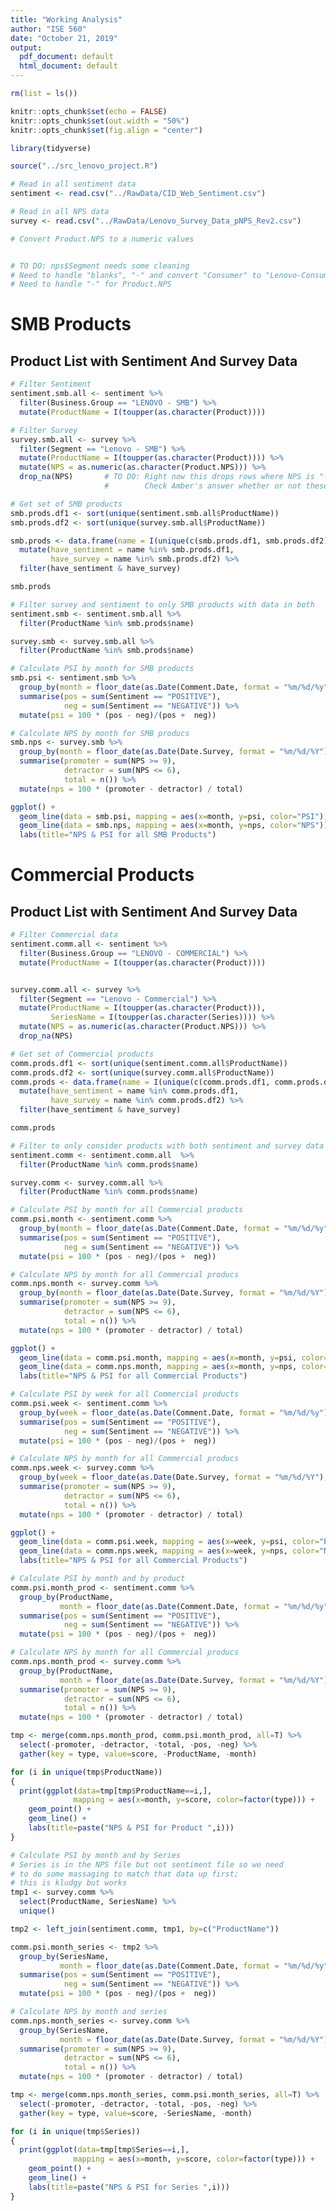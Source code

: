 ```yaml
---
title: "Working Analysis"
author: "ISE 560"
date: "October 21, 2019"
output:
  pdf_document: default
  html_document: default
---
```


```r
rm(list = ls())

knitr::opts_chunk$set(echo = FALSE)
knitr::opts_chunk$set(out.width = "50%")
knitr::opts_chunk$set(fig.align = "center")

library(tidyverse)

source("../src_lenovo_project.R")
```


```r
# Read in all sentiment data
sentiment <- read.csv("../RawData/CID_Web_Sentiment.csv")

# Read in all NPS data
survey <- read.csv("../RawData/Lenovo_Survey_Data_pNPS_Rev2.csv")

# Convert Product.NPS to a numeric values


# TO DO: nps$Segment needs some cleaning
# Need to handle "blanks", "-" and convert "Consumer" to "Lenovo-Consumer" for Segmentt
# Need to handle "-" for Product.NPS
```

# SMB Products

## Product List with Sentiment And Survey Data
```r

# Filter Sentiment 
sentiment.smb.all <- sentiment %>%
  filter(Business.Group == "LENOVO - SMB") %>%
  mutate(ProductName = I(toupper(as.character(Product))))

# Filter Survey
survey.smb.all <- survey %>%
  filter(Segment == "Lenovo - SMB") %>%
  mutate(ProductName = I(toupper(as.character(Product)))) %>%
  mutate(NPS = as.numeric(as.character(Product.NPS))) %>%
  drop_na(NPS)       # TO DO: Right now this drops rows where NPS is "-"
                     #        Check Amber's answer whether or not these need to be counted in total

# Get set of SMB products
smb.prods.df1 <- sort(unique(sentiment.smb.all$ProductName))
smb.prods.df2 <- sort(unique(survey.smb.all$ProductName))

smb.prods <- data.frame(name = I(unique(c(smb.prods.df1, smb.prods.df2)))) %>%
  mutate(have_sentiment = name %in% smb.prods.df1,
         have_survey = name %in% smb.prods.df2) %>%
  filter(have_sentiment & have_survey)

smb.prods
```

```r
# Filter survey and sentiment to only SMB products with data in both
sentiment.smb <- sentiment.smb.all %>%
  filter(ProductName %in% smb.prods$name)

survey.smb <- survey.smb.all %>%
  filter(ProductName %in% smb.prods$name)

# Calculate PSI by month for SMB products
smb.psi <- sentiment.smb %>%
  group_by(month = floor_date(as.Date(Comment.Date, format = "%m/%d/%y"), unit = "month")) %>%
  summarise(pos = sum(Sentiment == "POSITIVE"),
            neg = sum(Sentiment == "NEGATIVE")) %>%
  mutate(psi = 100 * (pos - neg)/(pos +  neg))

# Calculate NPS by month for SMB producs
smb.nps <- survey.smb %>%
  group_by(month = floor_date(as.Date(Date.Survey, format = "%m/%d/%Y"), unit = "month")) %>%
  summarise(promoter = sum(NPS >= 9),
            detractor = sum(NPS <= 6),
            total = n()) %>%
  mutate(nps = 100 * (promoter - detractor) / total)

ggplot() +
  geom_line(data = smb.psi, mapping = aes(x=month, y=psi, color="PSI")) +
  geom_line(data = smb.nps, mapping = aes(x=month, y=nps, color="NPS")) +
  labs(title="NPS & PSI for all SMB Products")

```



# Commercial Products

## Product List with Sentiment And Survey Data
```r
# Filter Commercial data
sentiment.comm.all <- sentiment %>%
  filter(Business.Group == "LENOVO - COMMERCIAL") %>%
  mutate(ProductName = I(toupper(as.character(Product)))) 


survey.comm.all <- survey %>%
  filter(Segment == "Lenovo - Commercial") %>%
  mutate(ProductName = I(toupper(as.character(Product))), 
         SeriesName = I(toupper(as.character(Series)))) %>%
  mutate(NPS = as.numeric(as.character(Product.NPS))) %>%
  drop_na(NPS)

# Get set of Commercial products
comm.prods.df1 <- sort(unique(sentiment.comm.all$ProductName))
comm.prods.df2 <- sort(unique(survey.comm.all$ProductName))
comm.prods <- data.frame(name = I(unique(c(comm.prods.df1, comm.prods.df2)))) %>%
  mutate(have_sentiment = name %in% comm.prods.df1,
         have_survey = name %in% comm.prods.df2) %>%
  filter(have_sentiment & have_survey)

comm.prods
```

```r
# Filter to only consider products with both sentiment and survey data
sentiment.comm <- sentiment.comm.all  %>%
  filter(ProductName %in% comm.prods$name)

survey.comm <- survey.comm.all %>%
  filter(ProductName %in% comm.prods$name)
```

```r

# Calculate PSI by month for all Commercial products
comm.psi.month <- sentiment.comm %>%
  group_by(month = floor_date(as.Date(Comment.Date, format = "%m/%d/%y"), unit = "month")) %>%
  summarise(pos = sum(Sentiment == "POSITIVE"),
            neg = sum(Sentiment == "NEGATIVE")) %>%
  mutate(psi = 100 * (pos - neg)/(pos +  neg))

# Calculate NPS by month for all Commercial producs
comm.nps.month <- survey.comm %>%
  group_by(month = floor_date(as.Date(Date.Survey, format = "%m/%d/%Y"), unit = "month")) %>%
  summarise(promoter = sum(NPS >= 9),
            detractor = sum(NPS <= 6),
            total = n()) %>%
  mutate(nps = 100 * (promoter - detractor) / total)

ggplot() +
  geom_line(data = comm.psi.month, mapping = aes(x=month, y=psi, color="PSI")) +
  geom_line(data = comm.nps.month, mapping = aes(x=month, y=nps, color="NPS")) +
  labs(title="NPS & PSI for all Commercial Products")
```

```r
# Calculate PSI by week for all Commercial products
comm.psi.week <- sentiment.comm %>%
  group_by(week = floor_date(as.Date(Comment.Date, format = "%m/%d/%y"), unit = "week")) %>%
  summarise(pos = sum(Sentiment == "POSITIVE"),
            neg = sum(Sentiment == "NEGATIVE")) %>%
  mutate(psi = 100 * (pos - neg)/(pos +  neg))

# Calculate NPS by month for all Commercial producs
comm.nps.week <- survey.comm %>%
  group_by(week = floor_date(as.Date(Date.Survey, format = "%m/%d/%Y"), unit = "week")) %>%
  summarise(promoter = sum(NPS >= 9),
            detractor = sum(NPS <= 6),
            total = n()) %>%
  mutate(nps = 100 * (promoter - detractor) / total)

ggplot() +
  geom_line(data = comm.psi.week, mapping = aes(x=week, y=psi, color="PSI")) +
  geom_line(data = comm.nps.week, mapping = aes(x=week, y=nps, color="NPS")) +
  labs(title="NPS & PSI for all Commercial Products")
```


```r
# Calculate PSI by month and by product
comm.psi.month_prod <- sentiment.comm %>%
  group_by(ProductName,
           month = floor_date(as.Date(Comment.Date, format = "%m/%d/%y"), unit = "month")) %>%
  summarise(pos = sum(Sentiment == "POSITIVE"),
            neg = sum(Sentiment == "NEGATIVE")) %>%
  mutate(psi = 100 * (pos - neg)/(pos +  neg))

# Calculate NPS by month for all Commercial producs
comm.nps.month_prod <- survey.comm %>%
  group_by(ProductName,
           month = floor_date(as.Date(Date.Survey, format = "%m/%d/%Y"), unit = "month")) %>%
  summarise(promoter = sum(NPS >= 9),
            detractor = sum(NPS <= 6),
            total = n()) %>%
  mutate(nps = 100 * (promoter - detractor) / total)

tmp <- merge(comm.nps.month_prod, comm.psi.month_prod, all=T) %>%
  select(-promoter, -detractor, -total, -pos, -neg) %>%
  gather(key = type, value=score, -ProductName, -month) 

for (i in unique(tmp$ProductName))
{
  print(ggplot(data=tmp[tmp$ProductName==i,],
              mapping = aes(x=month, y=score, color=factor(type))) +
    geom_point() +
    geom_line() +
    labs(title=paste("NPS & PSI for Product ",i)))
}
```


```r
# Calculate PSI by month and by Series
# Series is in the NPS file but not sentiment file so we need
# to do some massaging to match that data up first; 
# this is kludgy but works 
tmp1 <- survey.comm %>%
  select(ProductName, SeriesName) %>%
  unique()

tmp2 <- left_join(sentiment.comm, tmp1, by=c("ProductName"))

comm.psi.month_series <- tmp2 %>%
  group_by(SeriesName,
           month = floor_date(as.Date(Comment.Date, format = "%m/%d/%y"), unit = "month")) %>%
  summarise(pos = sum(Sentiment == "POSITIVE"),
            neg = sum(Sentiment == "NEGATIVE")) %>%
  mutate(psi = 100 * (pos - neg)/(pos +  neg))

# Calculate NPS by month and series
comm.nps.month_series <- survey.comm %>%
  group_by(SeriesName,
           month = floor_date(as.Date(Date.Survey, format = "%m/%d/%Y"), unit = "month")) %>%
  summarise(promoter = sum(NPS >= 9),
            detractor = sum(NPS <= 6),
            total = n()) %>%
  mutate(nps = 100 * (promoter - detractor) / total)

tmp <- merge(comm.nps.month_series, comm.psi.month_series, all=T) %>%
  select(-promoter, -detractor, -total, -pos, -neg) %>%
  gather(key = type, value=score, -SeriesName, -month) 

for (i in unique(tmp$Series))
{
  print(ggplot(data=tmp[tmp$Series==i,],
              mapping = aes(x=month, y=score, color=factor(type))) +
    geom_point() +
    geom_line() +
    labs(title=paste("NPS & PSI for Series ",i)))
}
```